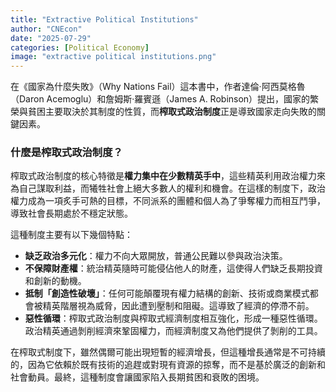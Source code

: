 ```yaml
---
title: "Extractive Political Institutions"
author: "CNEcon"
date: "2025-07-29"
categories: [Political Economy]
image: "extractive political institutions.png"
---
```


在《國家為什麼失敗》（Why Nations Fail）這本書中，作者達倫·阿西莫格魯（Daron Acemoglu）和詹姆斯·羅賓遜（James A. Robinson）提出，國家的繁榮與貧困主要取決於其制度的性質，而**榨取式政治制度**正是導致國家走向失敗的關鍵因素。

### 什麼是榨取式政治制度？

榨取式政治制度的核心特徵是**權力集中在少數精英手中**，這些精英利用政治權力來為自己謀取利益，而犧牲社會上絕大多數人的權利和機會。在這樣的制度下，政治權力成為一項炙手可熱的目標，不同派系的團體和個人為了爭奪權力而相互鬥爭，導致社會長期處於不穩定狀態。

這種制度主要有以下幾個特點：

* **缺乏政治多元化**：權力不向大眾開放，普通公民難以參與政治決策。
* **不保障財產權**：統治精英隨時可能侵佔他人的財產，這使得人們缺乏長期投資和創新的動機。
* **抵制「創造性破壞」**：任何可能顛覆現有權力結構的創新、技術或商業模式都會被精英階層視為威脅，因此遭到壓制和阻礙。這導致了經濟的停滯不前。
* **惡性循環**：榨取式政治制度與榨取式經濟制度相互強化，形成一種惡性循環。政治精英通過剝削經濟來鞏固權力，而經濟制度又為他們提供了剝削的工具。

在榨取式制度下，雖然偶爾可能出現短暫的經濟增長，但這種增長通常是不可持續的，因為它依賴於既有技術的追趕或對現有資源的掠奪，而不是基於廣泛的創新和社會動員。最終，這種制度會讓國家陷入長期貧困和衰敗的困境。
